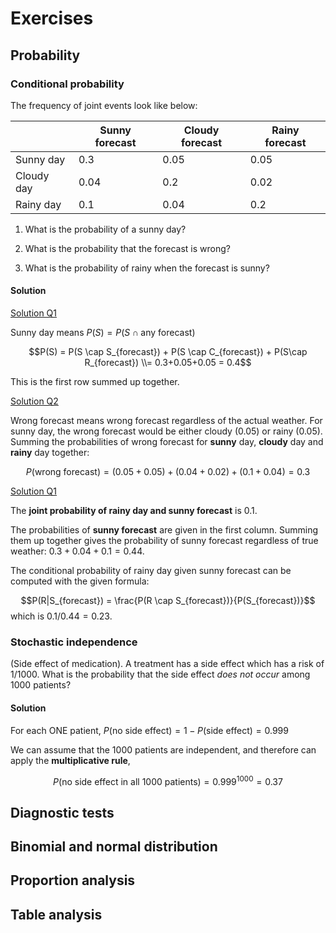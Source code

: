 # Exercises


## Probability 

### Conditional probability

The frequency of joint events look like below:

|                | Sunny forecast | Cloudy forecast | Rainy forecast |
|----------------|----------------|-----------------|----------------|
| Sunny day  | 0.3            | 0.05            | 0.05           |
| Cloudy day | 0.04           | 0.2             | 0.02           |
| Rainy day  | 0.1            | 0.04            | 0.2            |

1. What is the probability of a sunny day?

2. What is the probability that the forecast is wrong?

3. What is the probability of rainy when the forecast is sunny?

::: {.callout-tip collapse='true'}
#### Solution
<u>Solution Q1</u>


Sunny day means $P(S) = P(S \cap \text{any forecast})$

$$P(S) = P(S \cap S_{forecast}) + P(S \cap C_{forecast}) + P(S\cap R_{forecast}) \\= 0.3+0.05+0.05 = 0.4$$

This is the first row summed up together.

<u>Solution Q2</u>

Wrong forecast means wrong forecast regardless of the actual weather. For sunny day, the wrong forecast would be either cloudy (0.05) or rainy (0.05). Summing the probabilities of wrong forecast for **sunny** day, **cloudy** day and **rainy** day together: 

$$P(\text{wrong forecast}) = (0.05+0.05) + (0.04+0.02) + (0.1+0.04) = 0.3$$

<u>Solution Q1</u>

The **joint probability of rainy day and sunny forecast** is 0.1. 

The probabilities of **sunny forecast** are given in the first column. Summing them up together gives the probability of sunny forecast regardless of true weather: $0.3+0.04+0.1 = 0.44$.

The conditional probability of rainy day given sunny forecast can be computed with the given formula:

$$P(R|S_{forecast}) = \frac{P(R \cap S_{forecast})}{P(S_{forecast})}$$
which is $0.1/0.44 = 0.23$.
:::


### Stochastic independence

(Side effect of medication). A treatment has a side effect which has a risk of 1/1000. What is the probability that the side effect *does not occur* among 1000 patients?

::: {.callout-tip collapse='true'}
#### Solution

For each ONE patient, $P(\text{no side effect}) = 1-P(\text{side effect}) = 0.999$

We can assume that the 1000 patients are independent, and therefore can apply the **multiplicative rule**,

$$P(\text{no side effect in all 1000 patients}) = 0.999 ^{1000} = 0.37$$
:::



## Diagnostic tests


## Binomial and normal distribution



## Proportion analysis



## Table analysis

